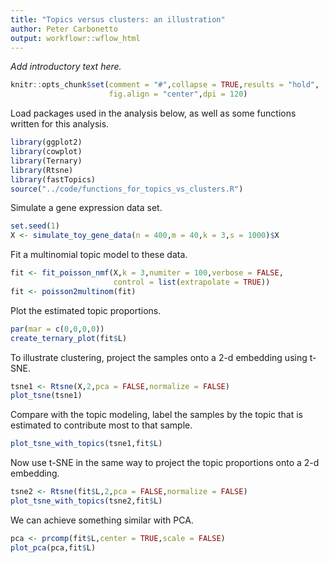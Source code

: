 ```yaml
---
title: "Topics versus clusters: an illustration"
author: Peter Carbonetto
output: workflowr::wflow_html
---
```


*Add introductory text here.*

```r
knitr::opts_chunk$set(comment = "#",collapse = TRUE,results = "hold",
                      fig.align = "center",dpi = 120)
```

Load packages used in the analysis below, as well as some functions
written for this analysis.

```r
library(ggplot2)
library(cowplot)
library(Ternary)
library(Rtsne)
library(fastTopics)
source("../code/functions_for_topics_vs_clusters.R")
```

Simulate a gene expression data set.

```r
set.seed(1)
X <- simulate_toy_gene_data(n = 400,m = 40,k = 3,s = 1000)$X
```

Fit a multinomial topic model to these data.

```r
fit <- fit_poisson_nmf(X,k = 3,numiter = 100,verbose = FALSE,
                       control = list(extrapolate = TRUE))
fit <- poisson2multinom(fit)
```

Plot the estimated topic proportions.

```r
par(mar = c(0,0,0,0))
create_ternary_plot(fit$L)
```

To illustrate clustering, project the samples onto a 2-d embedding
using t-SNE.

```r
tsne1 <- Rtsne(X,2,pca = FALSE,normalize = FALSE)
plot_tsne(tsne1)
```

Compare with the topic modeling, label the samples by the topic that
is estimated to contribute most to that sample.

```r
plot_tsne_with_topics(tsne1,fit$L)
```

Now use t-SNE in the same way to project the topic proportions onto a
2-d embedding.

```r
tsne2 <- Rtsne(fit$L,2,pca = FALSE,normalize = FALSE)
plot_tsne_with_topics(tsne2,fit$L)
```

We can achieve something similar with PCA.

```r
pca <- prcomp(fit$L,center = TRUE,scale = FALSE)
plot_pca(pca,fit$L)
```
